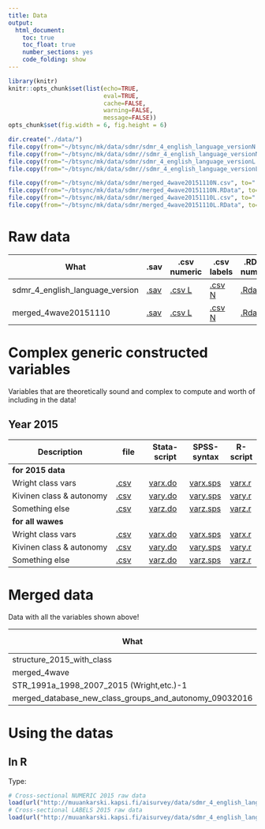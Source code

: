 ```yaml
---
title: Data
output: 
  html_document: 
    toc: true
    toc_float: true
    number_sections: yes
    code_folding: show
---
```



```r
library(knitr)
knitr::opts_chunk$set(list(echo=TRUE,
                           eval=TRUE,
                           cache=FALSE,
                           warning=FALSE,
                           message=FALSE))
opts_chunk$set(fig.width = 6, fig.height = 6)
```


```r
dir.create("./data/")
file.copy(from="~/btsync/mk/data/sdmr/sdmr_4_english_language_versionN.csv", to="./data/")
file.copy(from="~/btsync/mk/data/sdmr//sdmr_4_english_language_versionN.RData", to="./data/")
file.copy(from="~/btsync/mk/data/sdmr/sdmr_4_english_language_versionL.csv", to="./data/")
file.copy(from="~/btsync/mk/data/sdmr//sdmr_4_english_language_versionL.RData", to="./data/")

file.copy(from="~/btsync/mk/data/sdmr/merged_4wave20151110N.csv", to="./data/")
file.copy(from="~/btsync/mk/data/sdmr/merged_4wave20151110N.RData", to="./data/")
file.copy(from="~/btsync/mk/data/sdmr/merged_4wave20151110L.csv", to="./data/")
file.copy(from="~/btsync/mk/data/sdmr/merged_4wave20151110L.RData", to="./data/")
```

# Raw data 


| What                            |.sav | .csv numeric | .csv labels | .RData numeric | .RData labels |
| ------------------------------- |---- | ------------ |------------- |--------------- |-------------- |
| sdmr_4_english_language_version | [.sav](./data/sdmr_4_english_language_version.sav) | [.csv L](./data/sdmr_4_english_language_versionL.csv) | [.csv N](./data/sdmr_4_english_language_versionN.csv) | [.Rdata N](./data/sdmr_4_english_language_versionN.RData) | [.Rdata L](./data/sdmr_4_english_language_versionL.RData) |
| merged_4wave20151110            | [.sav](./data/merged_4wave20151110.sav) | [.csv L](./data/merged_4wave20151110L.csv) | [.csv N](./data/merged_4wave20151110N.csv) | [.Rdata N](./data/merged_4wave20151110N.RData) | [.Rdata L](./data/merged_4wave20151110L.RData) |


# Complex generic constructed variables

Variables that are theoretically sound and complex to compute and worth of including in the data!

## Year 2015

| Description                  | file     | Stata-script | SPSS-syntax  | R-script    |  
| -------------------------    | -------- | ----------   | ----------   | -------     |
| **for 2015 data**            |          |          |          |          |
| Wright class vars            | [.csv]() | [varx.do]()  | [varx.sps]() | [varx.r]()  |
| Kivinen class & autonomy     | [.csv]() | [vary.do]()  | [vary.sps]() | [vary.r]()  |
| Something else               | [.csv]() | [varz.do]()  | [varz.sps]() | [varz.r]()  |
| **for all wawes**            |          |          |          |          |
| Wright class vars            | [.csv]() | [varx.do]()  | [varx.sps]() | [varx.r]()  |
| Kivinen class & autonomy     | [.csv]() | [vary.do]()  | [vary.sps]() | [vary.r]()  |
| Something else               | [.csv]() | [varz.do]()  | [varz.sps]() | [varz.r]()  |

# Merged data

Data with all the variables shown above!

| What                            |.sav | .csv numeric | .csv labels | .RData numeric | .RData labels |
| ------------------------------- |---- | ------------ |------------- |--------------- |-------------- |
| structure_2015_with_class       | [.sav](./data/structure_2015_with_class.sav)  | |   |   |   |
| merged_4wave   | [.sav](./data/merged_4wave.sav)    | |   |   |   |
| STR_1991a_1998_2007_2015 (Wright,etc.)-1   | [.sav](./data/STR_1991a_1998_2007_2015 (Wright,etc.)-1.sav)   | |   |   |   |
| merged_database_new_class_groups_and_autonomy_09032016   | [.sav](./data/merged_database_new_class_groups_and_autonomy_09032016.sav)   | |   |   |   |


# Using the datas

## In R

Type:

```r
# Cross-sectional NUMERIC 2015 raw data
load(url("http://muuankarski.kapsi.fi/aisurvey/data/sdmr_4_english_language_versionN.RData"))
# Cross-sectional LABELS 2015 raw data
load(url("http://muuankarski.kapsi.fi/aisurvey/data/sdmr_4_english_language_versionL.RData"))
```



